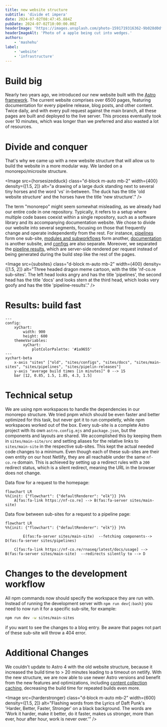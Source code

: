 ```yaml
---
title: new website structure
subtitle: 'divide et impera'
date: 2024-07-02T08:47:45.884Z
pubDate: 2024-07-02T10:00:00.00Z
headerImage: 'https://images.unsplash.com/photo-1591719316362-9b028d0df864'
headerImageAlt: 'Photo of a apple being cut into wedges.'
authors:
    - 'mashehu'
label:
    - 'website'
    - 'infrastructure'
---
```



# Build big

Nearly two years ago, we introduced our new website built with the [Astro framework](https://astro.build/). The current website comprises over 6500 pages, featuring documentation for every pipeline release, blog posts, and other content. Twice daily, and with every pull request against the main branch, all these pages are built and deployed to the live server. This process eventually took over 10 minutes, which was longer than we preferred and also wasted a lot of resources.

# Divide and conquer

That's why we came up with a new website structure that will allow us to build the website in a more
modular way. We landed on a monorepo/microsite structure.

<Image
    src={horsesizedduck}
    class="d-block m-auto mb-2"
    width={400}
    density={[1.5, 2]}
    alt="a drawing of a large duck standing next to several tiny horses and the word 'vs' in-between. 
    The duck has the title 'old website structure' and the horses have the title 'new structure'."
/>

The term "monorepo" might seem somewhat misleading, as we already had our entire code in one repository. Typically, it refers to a setup where multiple code bases coexist within a single repository, such as a software library and its accompanying documentation website. We chose to divide our website into several segments, focusing on those that frequently change and operate independently from the rest. For instance, [pipelines](https://github.com/nf-core/website/tree/main/sites/pipelines) form one sub-site, [modules and subworkflows](https://github.com/nf-core/website/tree/main/sites/modules-subworkflows) form another, [documentation](https://github.com/nf-core/website/tree/main/sites/docs) is another subsite, and [configs](https://github.com/nf-core/website/tree/main/sites/configs) are also separate. Moreover, we separated the [pipeline results](https://github.com/nf-core/website/tree/main/sites/pipeline-results), which are server-side rendered per request instead of being generated during the build step like the rest of the pages.

<Image
    src={subsites}
    class="d-block m-auto mb-2"
    width={400}
    density={[1.5, 2]}
    alt="Three headed dragon meme cartoon, with the title 'nf-co.re sub-sites'. The left head looks angry and has the title 'pipelines', the second head has the title 'docs' and looks stern at the third head, which looks very goofy and has the title 'pipeline-results'."
/>

# Results: build fast

```mermaid
---
config:
    xyChart:
        width: 900
        height: 600
    themeVariables:
        xyChart:
            plotColorPalette: '#1a9655'
---
xychart-beta
    x-axis "sites" ["old", "sites/configs", "sites/docs", "sites/main-sites", "sites/pipelines", "sites/pipelin-releases"]
    y-axis "average build times [in minutes]" 0 --> 15
    bar [12, 0.85, 1.5, 1.85, 4.3, 1.5]
```

# Technical setup

We are using npm workspaces to handle the dependencies in our monorepo structure.
We tried pnpm which should be even faster and better optimized for this task, but never got it to run
compeletly, while npm workspaces worked out of the box.
Every sub-site is a complete Astro project with its own `astro.config.mjs` and `package.json`,
but the components and layouts are shared.
We accomplished this by keeping them in `sites/main-site/src` and setting aliases for the relative links
to `sites/main-site` in the respective sub-sites. This kept the actual needed code changes to a minimum.
Even though each of these sub-sites are their own entity on our host Netlify, they are all reachable under
the same `nf-co.re` domain. This is achieved by setting up a redirect rules with a `200` redirect status,
which is a silent redirect, meaning the URL in the browser does not change.

Data flow for a request to the homepage:

```mermaid
flowchart LR
%%{init: {"flowchart": {"defaultRenderer": "elk"}} }%%
    A[fas:fa-link https://nf-co.re] --> B(fas:fa-server sites/main-site)
```

Data flow between sub-sites for a request to a pipeline page:

```mermaid
flowchart LR
%%{init: {"flowchart": {"defaultRenderer": "elk"}} }%%

        E(fas:fa-server sites/main-site)  --fetching components--> D(fas:fa-server sites/pipelines)

    C[fas:fa-link https://nf-co.re/rnaseq/latest/docs/usage] --> B(fas:fa-server sites/main-site)  --redirects silently to --> D
```

# Changes to the development workflow

All npm commands now should specify the workspace they are run with.
Instead of running the development server with `npm run dev{:bash}` you need to now run it for a specific sub-site, for example:

```bash
npm run dev -w sites/main-sites
```

if you want to see the changes to a blog entry. Be aware that pages not part of these sub-site will throw a 404 error.

# Additional Changes

We couldn't update to Astro 4 with the old website structure, because it increased the build time to > 20 minutes leading to a timeout on netlify. With the new structure, we are now able to use newer Astro versions and benefit from the new features and optimizations, including [content collection caching](https://astro.build/blog/astro-350/#content-collections-build-cache-experimental), decreasing the build time for repeated builds even more.

<Image
    src={harderstronger}
    class="d-block m-auto mb-2"
    width={600}
    density={[1.5, 2]}
    alt="Flashing words from the Lyrics of Daft Punk's 'Harder, Better, Faster, Stronger' on a black background. The words are 'Work it harder, make it better, do it faster, makes us stronger, more than ever, hour after hour, work is never over.'"
/>
